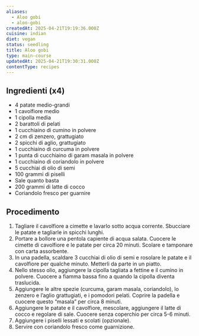 ```yaml
---
aliases:
  - Aloo gobi
  - aloo-gobi
createdAt: 2025-04-21T19:19:36.000Z
cuisine: indian
diet: vegan
status: seedling
title: Aloo gobi
type: main-course
updatedAt: 2025-04-21T19:30:31.000Z
contentType: recipes
---
```

## Ingredienti (x4)

- 4 patate medio-grandi
- 1 cavolfiore medio
- 1 cipolla media
- 2 barattoli di pelati
- 1 cucchiaino di cumino in polvere
- 2 cm di zenzero, grattugiato
- 2 spicchi di aglio, grattugiato
- 1 cucchiaino di curcuma in polvere
- 1 punta di cucchiaino di garam masala in polvere
- 1 cucchiaino di coriandolo in polvere
- 5 cucchiai di olio di semi
- 100 grammi di piselli
- Sale quanto basta
- 200 grammi di latte di cocco
- Coriandolo fresco per guarnire

## Procedimento

1. Tagliare il cavolfiore a cimette e lavarlo sotto acqua corrente. Sbucciare le patate e tagliarle in spicchi lunghi.
2. Portare a bollore una pentola capiente di acqua salata. Cuocere le cimette di cavolfiore e le patate per circa 20 minuti. Scolare e tamponare con carta assorbente.
3. In una padella, scaldare 3 cucchiai di olio di semi e rosolare le patate e il cavolfiore per qualche minuto. Metterli da parte in un piatto.
4. Nello stesso olio, aggiungere la cipolla tagliata a fettine e il cumino in polvere. Cuocere a fiamma bassa fino a quando la cipolla diventa traslucida.
5. Aggiungere le altre spezie (curcuma, garam masala, coriandolo), lo zenzero e l’aglio grattugiati, e i pomodori pelati. Coprire la padella e cuocere questo “masala” per circa 8 minuti.
6. Aggiungere le patate e il cavolfiore, mescolare, aggiungere il latte di cocco e regolare di sale. Cuocere senza coperchio per circa 5-6 minuti.
7. Aggiungere i piselli lessati e scolati (opzionale).
8. Servire con coriandolo fresco come guarnizione.
